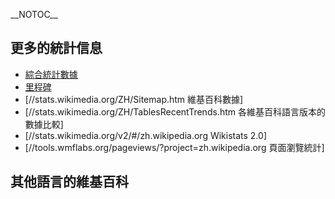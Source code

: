 __NOTOC__
==更多的統計信息==
*[[Wikipedia:统计|綜合統計數據]]
*[[Wikipedia:宣告|里程碑]]
*[//stats.wikimedia.org/ZH/Sitemap.htm 維基百科數據]
*[//stats.wikimedia.org/ZH/TablesRecentTrends.htm 各維基百科語言版本的數據比較]
*[//stats.wikimedia.org/v2/#/zh.wikipedia.org Wikistats 2.0]
*[//tools.wmflabs.org/pageviews/?project=zh.wikipedia.org 頁面瀏覽統計]

==其他語言的維基百科==
{{Wikipedialang/zh-hant}}